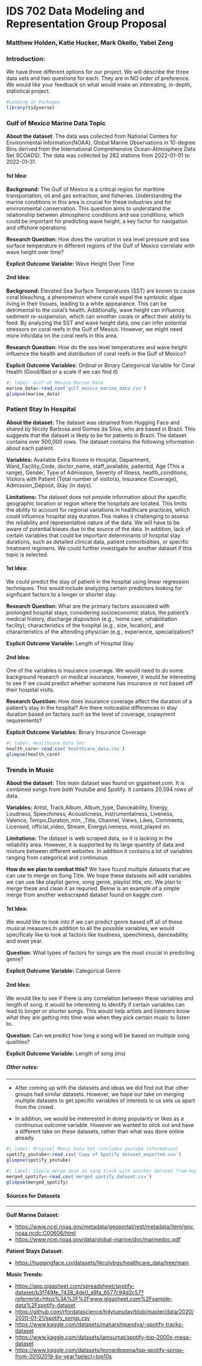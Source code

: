 # IDS 702 Data Modeling and Representation Group Proposal
### Matthew Holden, Katie Hucker, Mark Okello, Yabei Zeng


### Introduction:
We have three different options for our project. We will describe the three data sets and two questions for each. They are in NO order of preference. We would like your feedback on what would make an interesting, in-depth, statistical project. 

```r
#Loading in Packages 
library(tidyverse)
```

### Gulf of Mexico Marine Data Topic

**About the dataset**: The data was collected from National Centers for Environmental Information(NOAA), Global Marine Observations in 10-degree Bins derived from the International Comprehensive Ocean-Atmosphere Data Set (ICOADS). The data was collected by 282 stations from 2022-01-01 to 2022-01-31.

#### 1st Idea: 
**Background:** 
The Gulf of Mexico is a critical region for maritime transportation, oil and gas extraction, and fisheries. Understanding the marine conditions in this area is crucial for these industries and for environmental conservation. This question aims to understand the relationship between atmospheric conditions and sea conditions, which could be important for predicting wave height, a key factor for navigation and offshore operations.

**Research Question:** How does the variation in sea level pressure and sea surface temperature in different regions of the Gulf of Mexico correlate with wave height over time? 

**Explicit Outcome Variable:** Wave Height Over Time

#### 2nd Idea: 

**Background:**
Elevated Sea Surface Temperatures (SST) are known to cause coral bleaching, a phenomenon where corals expel the symbiotic algae living in their tissues, leading to a white appearance. This can be detrimental to the coral's health. Additionally, wave height can influence sediment re-suspension, which can smother corals or affect their ability to feed. By analyzing the SST and wave height data, one can infer potential stressors on coral reefs in the Gulf of Mexico. However, we might need more info/data on the coral reefs in this area.

**Research Question:** How do the sea level temperatures and wave height influence the health and distribution of coral reefs in the Gulf of Mexico?

**Explicit Outcome Variables:** Ordinal or Binary Categorical Variable for Coral Health (Good/Bad or a scale if we can find it)

```r
#| label: Gulf of Mexico Marine Data
marine_data<-read.csv('gulf_mexico_marine_data.csv')
glimpse(marine_data)

```

### Patient Stay In Hospital 

**About the dataset:**
The dataset was obtained from Hugging Face and shared by Nicoly Barbosa and Gomes da Silva, who are based in Brazil. This suggests that the dataset is likely to be for patients in Brazil. The dataset contains over 500,000 rows. The dataset contains the following information about each patient. 

**Variables:** Available Extra Rooms in Hospital, Department, Ward_Facility_Code, doctor_name, staff_available, patientid, Age (This a range), Gender, Type of Admission, Severity of Illness, health_conditions, Visitors with Patient (Total number of visitors), Insurance (Coverage), Admission_Deposit, Stay (in days).

**Limitations:** The dataset does not provide information about the specific geographic location or region where the hospitals are located. This limits the ability to account for regional variations in healthcare practices, which could influence hospital stay duration.This makes it challenging to assess the reliability and representative nature of the data. We will have to be aware of potential biases due to the source of the data. In addition, lack of certain variables that could be important determinants of hospital stay durations, such as detailed clinical data, patient comorbidities, or specific treatment regimens. We could further investigate for another dataset if this topic is selected.

#### 1st Idea:

We could predict the stay of patient in the hospital using linear regression techniques. This would include analyzing certain predictors looking for signficant factors to a longer or shorter stay. 

**Research Question:** What are the primary factors associated with prolonged hospital stays, considering socioeconomic status, the patient's medical history, discharge disposition (e.g., home care, rehabilitation facility), characteristics of the hospital (e.g., size, location), and characteristics of the attending physician (e.g., experience, specialization)? 

**Explicit Outcome Variable:** Length of Hospital Stay

#### 2nd Idea: 

One of the variables is insurance coverage. We would need to do some background research on medical insurance, however, it would be interesting to see if we could predict whether someone has insurance or not based off their hospital visits.

**Research Question:** How does insurance coverage affect the duration of a patient's stay in the hospital? Are there noticeable differences in stay duration based on factors such as the level of coverage, copayment requirements? 

**Explicit Outcome Variables:** Binary Insurance Coverage

```r
#| label: Healthcare Data Set
health_care<-read.csv('healthcare_data.csv')
glimpse(health_care)

```

### Trends in Music 

**About the dataset:**
This main dataset was found on gigasheet.com. It is combined songs from both Youtube and Spotify. It contains 20,594 rows of data.

**Variables:** Artist, Track,Album,	Album_type,	Danceability,	Energy,	Loudness,	Speechiness,	Acousticness,	Instrumentalness,	Liveness,	Valence,	Tempo,Duration_min,	,Title,	Channel,	Views,	Likes,	Comments,	Licensed,	official_video,	Stream,	EnergyLiveness,	most_played on.

**Limitations:** The dataset is web scraped data, so it is lacking in the reliability area. However, it is supported by its large quantity of data and mixture between different websites. In addition it contains a lot of variables ranging from categorical and continuous. 


**How do we plan to combat this?** We have found multiple datasets that we can use to merge on Song Title. We hope these datasets will add variables we can use like playlist genre, song genre, playlist title, etc. We plan to merge these and clean it as requried. Below is an example of a simple merge from another webscraped dataset found on kaggle.com

#### 1st Idea:

We would like to look into if we can predict genre based off all of these musical measures.In addition to all the possible variables, we would specificaly like to look at factors like loudness, speechiness, danceability, and even year.

**Question:** What types of factors for songs are the most crucial in predicting genre? 

**Explicit Outcome Variable:** Categorical Genre

#### 2nd Idea:

We would like to see if there is any correlation between these variables and length of song. It would be interesting to identify if certain variables can lead to longer or shorter songs. This would help artists and listeners know what they are getting into time wise when they pick certain music to listen to. 

**Question:** Can we predict how long a song will be based on multiple song qualities?

**Explicit Outcome Variable:** Length of song (ms)

##### Other notes:
___
- After coming up with the datasets and ideas we did find out that other groups had similar         datasets. However, we hope our take on merging multiple datasets to get specific variables of interests to us sets us apart from the crowd. 

- In addition, we would be ineterested in doing popularity or likes as a continuous outcome variable. However we wanted to stick out and have a different take on these datasets, rather than what was done online already.

```r
#| label: Original Music Data Set (includes youtube information)
spotify_youtube<-read.csv('Copy of Spotify dataset_exported.csv')
glimpse(spotify_youtube)
```

```r
#| label: Simple merge done on song track with another dataset from kaggle.com
merged_spotify<-read.csv('merged_spotify_dataset.csv')
glimpse(merged_spotify)

```

#### Sources for Datasets
___

**Gulf Marine Dataset:**

* <https://www.ncei.noaa.gov/metadata/geoportal/rest/metadata/item/gov.noaa.ncdc:C00606/html>
* <https://www.ncei.noaa.gov/data/global-marine/doc/marinedoc.pdf>

**Patient Stays Dataset:**

* <https://huggingface.co/datasets/Nicolybgs/healthcare_data/tree/main>

**Music Trends:**

* <https://app.gigasheet.com/spreadsheet/spotify-dataset/b3f749fe_7428_4de0_a9fa_6577c94d2c57?referrerId=https%3A%2F%2Fwww.gigasheet.com%2Fsample-data%2Fspotify-dataset>
* <https://github.com/rfordatascience/tidytuesday/blob/master/data/2020/2020-01-21/spotify_songs.csv>
* <https://www.kaggle.com/datasets/maharshipandya/-spotify-tracks-dataset>
* <https://www.kaggle.com/datasets/iamsumat/spotify-top-2000s-mega-dataset>
* <https://www.kaggle.com/datasets/leonardopena/top-spotify-songs-from-20102019-by-year?select=top10s>


